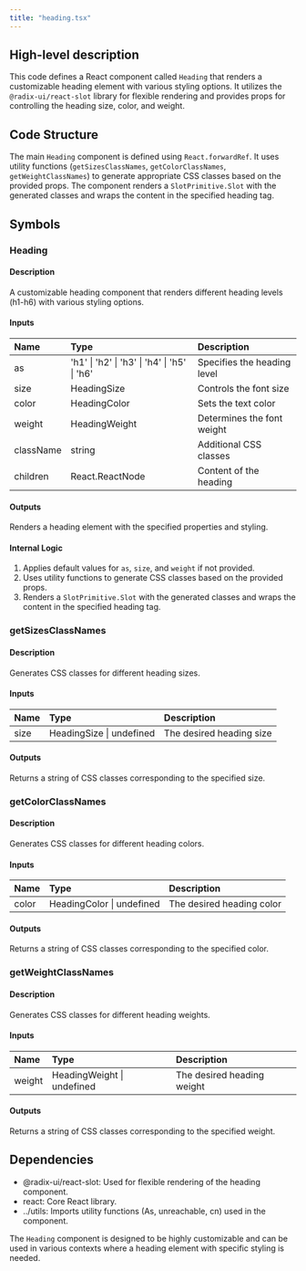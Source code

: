 ```yaml
---
title: "heading.tsx"
---
```


## High-level description
This code defines a React component called `Heading` that renders a customizable heading element with various styling options. It utilizes the `@radix-ui/react-slot` library for flexible rendering and provides props for controlling the heading size, color, and weight.

## Code Structure
The main `Heading` component is defined using `React.forwardRef`. It uses utility functions (`getSizesClassNames`, `getColorClassNames`, `getWeightClassNames`) to generate appropriate CSS classes based on the provided props. The component renders a `SlotPrimitive.Slot` with the generated classes and wraps the content in the specified heading tag.

## Symbols

### Heading
#### Description
A customizable heading component that renders different heading levels (h1-h6) with various styling options.

#### Inputs
| Name | Type | Description |
|:-----|:-----|:------------|
| as | 'h1' \| 'h2' \| 'h3' \| 'h4' \| 'h5' \| 'h6' | Specifies the heading level |
| size | HeadingSize | Controls the font size |
| color | HeadingColor | Sets the text color |
| weight | HeadingWeight | Determines the font weight |
| className | string | Additional CSS classes |
| children | React.ReactNode | Content of the heading |

#### Outputs
Renders a heading element with the specified properties and styling.

#### Internal Logic
1. Applies default values for `as`, `size`, and `weight` if not provided.
2. Uses utility functions to generate CSS classes based on the provided props.
3. Renders a `SlotPrimitive.Slot` with the generated classes and wraps the content in the specified heading tag.

### getSizesClassNames
#### Description
Generates CSS classes for different heading sizes.

#### Inputs
| Name | Type | Description |
|:-----|:-----|:------------|
| size | HeadingSize \| undefined | The desired heading size |

#### Outputs
Returns a string of CSS classes corresponding to the specified size.

### getColorClassNames
#### Description
Generates CSS classes for different heading colors.

#### Inputs
| Name | Type | Description |
|:-----|:-----|:------------|
| color | HeadingColor \| undefined | The desired heading color |

#### Outputs
Returns a string of CSS classes corresponding to the specified color.

### getWeightClassNames
#### Description
Generates CSS classes for different heading weights.

#### Inputs
| Name | Type | Description |
|:-----|:-----|:------------|
| weight | HeadingWeight \| undefined | The desired heading weight |

#### Outputs
Returns a string of CSS classes corresponding to the specified weight.

## Dependencies
- @radix-ui/react-slot: Used for flexible rendering of the heading component.
- react: Core React library.
- ../utils: Imports utility functions (As, unreachable, cn) used in the component.

The `Heading` component is designed to be highly customizable and can be used in various contexts where a heading element with specific styling is needed.
